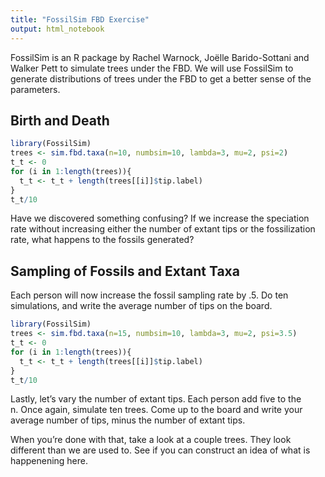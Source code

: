 ```yaml
---
title: "FossilSim FBD Exercise"
output: html_notebook
---
```


FossilSim is an R package by Rachel Warnock, Joëlle Barido-Sottani and Walker Pett to simulate trees under the FBD. We will use FossilSim to generate distributions of trees under the FBD to get a better sense of the parameters.

## Birth and Death

```r
library(FossilSim)
trees <- sim.fbd.taxa(n=10, numbsim=10, lambda=3, mu=2, psi=2)
t_t <- 0
for (i in 1:length(trees)){ 
  t_t <- t_t + length(trees[[i]]$tip.label)
}
t_t/10
```

Have we discovered something confusing? If we increase the speciation rate without increasing either the number of extant tips or the fossilization rate, what happens to the fossils generated? 

## Sampling of Fossils and Extant Taxa
Each person will now increase the fossil sampling rate by .5. Do ten simulations, and write the average number of tips on the board. 

```r
library(FossilSim)
trees <- sim.fbd.taxa(n=15, numbsim=10, lambda=3, mu=2, psi=3.5)
t_t <- 0
for (i in 1:length(trees)){ 
  t_t <- t_t + length(trees[[i]]$tip.label)
}
t_t/10
```

Lastly, let's vary the number of extant tips. Each person add five to the n. Once again, simulate ten trees. Come up to the board and write your average number of tips, minus the number of extant tips. 

When you're done with that, take a look at a couple trees. They look different than we are used to. See if you can construct an idea of what is happenening here.



